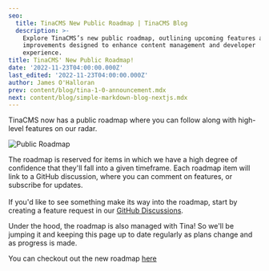 ```yaml
---
seo:
  title: TinaCMS New Public Roadmap | TinaCMS Blog
  description: >-
    Explore TinaCMS’s new public roadmap, outlining upcoming features and
    improvements designed to enhance content management and developer
    experience.
title: TinaCMS' New Public Roadmap!
date: '2022-11-23T04:00:00.000Z'
last_edited: '2022-11-23T04:00:00.000Z'
author: James O'Halloran
prev: content/blog/tina-1-0-announcement.mdx
next: content/blog/simple-markdown-blog-nextjs.mdx
---
```


TinaCMS now has a public roadmap where you can follow along with high-level features on our radar.

![Public Roadmap](/img/blog/tinacms-new-public-roadmap/public-roadmap.png)

The roadmap is reserved for items in which we have a high degree of confidence that they'll fall into a given timeframe. Each roadmap item will link to a GitHub discussion, where you can comment on features, or subscribe for updates.\
\
If you'd like to see something make its way into the roadmap, start by creating a feature request in our [GitHub Discussions](https://github.com/tinacms/tinacms/discussions "GitHub Discussions").

Under the hood, the roadmap is also managed with Tina! So we'll be jumping it and keeping this page up to date regularly as plans change and as progress is made.

<WebmEmbed embedSrc="/img/blog/tinacms-new-public-roadmap/tina-roadmap.webm" />

You can checkout out the new roadmap [here](/roadmap)
